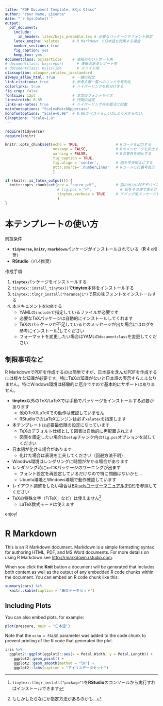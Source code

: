 ```yaml
---
title: "PDF Document Template, BXjs Class"
author: "Your Name, Licence"
date: "`r Sys.Date()`"
output:
  pdf_document: 
    include:
      in_header: latex/bxjs_preamble.tex # 必要なパッケージやフォント設定
    latex_engine: xelatex      # R Markdown で日本語を利用する場合
    number_sections: true
    fig_caption: yes
    keep_tex: yes
documentclass: bxjsarticle     # 表紙のないレポート用
# documentclass: bxjsreport      # 表紙のあるレポート用
# documentclass: bxjsslide       # スライド用
classoption: a4paper,xelatex,ja=standard
always_allow_html: true        # 一種の呪文
link-citations: true           # 参考文献一覧へのリンクを有効化
colorlinks: true               # ハイパーリンクを色分けする
fig_crop: false
fontsize: 12pt                 # 本文のフォントサイズ
linestretch: 0.85              # 行間の指定
links-as-notes: true           # ハイパーリンク先を脚注に記載
mainfontoptions: "Scale=MatchUppercase"
monofontoptions: "Scale=0.96"  # 0.96がベストらしいが…よく分からない。
CJKoptions: "Scale=1.0"
---
```


```r
require(tidyverse)
require(knitr)

knitr::opts_chunk$set(echo = TRUE,                 # Rコードを出力する
                      message = FALSE,             # Rのメッセージを抑止する
                      warning = FALSE,             # Rの警告を抑止する
                      fig_caption = TRUE,
                      fig.align = 'center',        # 図を中央揃えにする
                      attr.source='.numberLines'   # Rコードに行番号表示
                      )

if (knitr::is_latex_output()) {
  knitr::opts_chunk$set(dev = "cairo_pdf",         # 図の出力にPDFデバイスを使う
                        # fig.pos = "H",             # 図をその場で表示させる
                        tinytex.verbose = TRUE     # デバッグ用メッセージを出力
                        )
}
```


# 本テンプレートの使い方

前提条件

* **`tidyverse`, `knitr`, `rmarkdown`**パッケージがインストールされている（**R** 4.x推奨）
* **RStudio**（v1.4推奨）

作成手順

1. **`tinytex`**パッケージをインストールする
1. `tinytex::install_tinytex()`で**tinytex**本体をインストールする
1. `tinytex::tlmgr_install("haranoaji")`で原の味フォントをインストールする
1. 本ドキュメントをknitする
    * YAMLの`include`で指定しているファイルが必要です
    * 必要なTeXパッケージは自動的にインストールしてくれます
    * TeXのパッケージが不足しているとのメッセージが出た場合にはログを参考にインストール[^1]してください
    * フォーマットを変更したい場合はYAMLの`documentclass`を変更してください

[^1]: `tinytex::tlmgr_install("package")`を**RStudio**のコンソールから実行すればインストールできます

\newpage

## 制限事項など
R MarkdownでPDFを作成するのは簡単ですが、日本語を含んだPDFを作成するには様々な知識が必要です。特にTeXの知識がないと日本語の表示すらままなりません。特にWindows環境は経験的に厄介ですので基本的にサポートはありません。  

* **tinytex**以外のTeX/LaTeXでは手動でパッケージをインストールする必要があります
    * 他のTeX/LaTeXでの動作は確認していません
    * RStudioでのLaTeXエンジンは必ず`xelatex`を指定します
* 本テンプレートは必要最低限の設定になっています
    * TeXのデフォルト仕様として図表は自動的に再配置されます
    * 図表を固定したい場合は`setup`チャンク内の`fig.pos`オプションを試してください
* 日本語が化ける場合があります
    * 化けた場合は表現を工夫してください（回避方法不明）
* Winodws環境はレンダリングに時間がかかる場合があります
* レンダリング時に`xeCJK`パッケージのワーニングが出ます
    * フォント設定を再設定しているだけなので特に問題はないかと…
    * Ubuntu環境とWindows環境で動作確認しています
* レイアウト調整をしたい場合は[BXjsclsユーザーマニュアル(PDF)](https://ctan.math.washington.edu/tex-archive/language/japanese/BX/bxjscls/bxjscls-manual.pdf)を参照してください
* TeXの特殊文字（「\\TeX」など）は使えません^[もしかしたらなにか指定方法があるのかも…]
    * LaTeX数式モードは使えます


enjoy!

\newpage

# R Markdown
This is an R Markdown document. Markdown is a simple formatting syntax for authoring HTML, PDF, and MS Word documents. For more details on using R Markdown see <http://rmarkdown.rstudio.com>.

When you click the **Knit** button a document will be generated that includes both content as well as the output of any embedded R code chunks within the document. You can embed an R code chunk like this:

```r
summary(cars) %>%
  knitr::kable(caption = "車のデータセット")
```

\newpage

## Including Plots

You can also embed plots, for example:

```r
plot(pressure, main = "日本語")
```

Note that the `echo = FALSE` parameter was added to the code chunk to prevent printing of the R code that generated the plot.

\newpage

```r
iris %>% 
  ggplot2::ggplot(ggplot2::aes(x = Petal.Width, y = Petal.Length)) + 
    ggplot2::geom_point() + 
    ggplot2::geom_smooth(method = "lm") +
    ggplot2::labs(caption = "アイリスデータセット")
```

